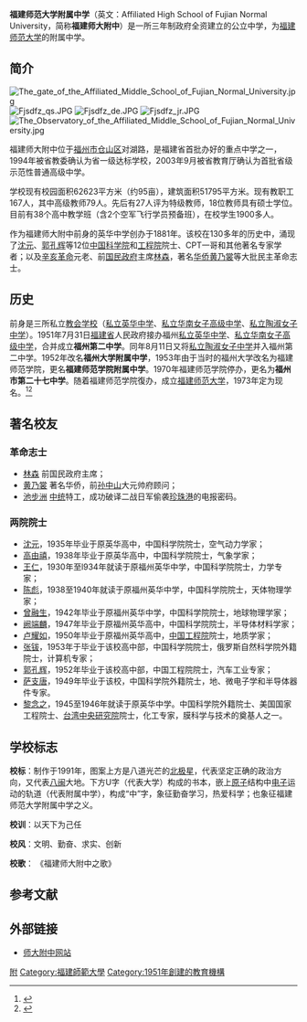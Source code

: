 {{Refimprove |time=2011-03-27T10:02:33+00:00 }}
{{Infobox School
| name = 福建师范大学附属中学
| other_name = 福建师大附中
| logo = [[File:Logo_of_the_Affiliated_High_School_of_Fujian_Normal_University.png|200px]]
| motto = 以天下为己任
| established = 1881年（前身英华书院）
| type = [[公立学校|公立学校]]
| district = [[中国|中国]][[福建省|福建省]][[福州市|福州市]]
| principal = [[温青|温青]](民进福建省委副主委，副厅长级)
| address = [[福建省|福建省]][[福州市|福州市]][[仓山区|仓山区]]对湖路15号
| website = https://sdfz.fjnu.edu.cn/
}}
'''福建师范大学附属中学'''（英文：Affiliated High School of Fujian Normal University，简称'''福建师大附中'''）是一所三年制政府全资建立的公立中学，为[[福建师范大学|福建师范大学]]的附属中学。

== 简介 ==
[[File:The_gate_of_the_Affiliated_Middle_School_of_Fujian_Normal_University.jpg|thumb]]
[[File:Fjsdfz_qs.JPG|thumb]]
[[File:Fjsdfz_de.JPG|thumb]]
[[File:Fjsdfz_jr.JPG|thumb]]
[[File:The_Observatory_of_the_Affiliated_Middle_School_of_Fujian_Normal_University.jpg|thumb]]

福建师大附中位于[[福州市|福州市]][[仓山区|仓山区]]对湖路，是福建省首批办好的重点中学之一，1994年被省教委确认为省一级达标学校，2003年9月被省教育厅确认为首批省级示范性普通高级中学。

学校现有校园面积62623平方米（约95亩），建筑面积51795平方米。现有教职工167人，其中高级教师79人。先后有27人评为特级教师，18位教师具有硕士学位。目前有38个高中教学班（含2个空军飞行学员预备班），在校学生1900多人。

作为福建师大附中前身的英华中学创办于1881年。该校在130多年的历史中，涌现了[[沈元_(空气动力学家)|沈元]]、[[郭孔辉|郭孔辉]]等12位[[中国科学院|中国科学院]]和[[中国工程院|工程院]]院士、CPT一哥和其他著名专家学者；以及[[辛亥革命|辛亥革命]]元老、前[[国民政府|国民政府]]主席[[林森|林森]]，著名[[华侨|华侨]][[黄乃裳|黄乃裳]]等大批民主革命志士。

== 历史 ==
前身是三所私立[[教会学校|教会学校]]（[[私立英华中学|私立英华中学]]、[[私立华南女子高级中学|私立华南女子高级中学]]、[[私立陶淑女子中学|私立陶淑女子中学]]）。1951年7月31日[[福建省|福建省]]人民政府接办福州[[私立英华中学|私立英华中学]]、[[私立华南女子高级中学|私立华南女子高级中学]]，合并成立'''福州第二中学'''。同年8月11日又将[[私立陶淑女子中学|私立陶淑女子中学]]并入福州第二中学。1952年改名'''福州大学附属中学'''，1953年由于当时的福州大学改名为福建师范学院，更名'''福建师范学院附属中学'''。1970年福建师范学院停办，更名为'''福州市第二十七中学'''。随着福建师范学院復办，成立[[福建师范大学|福建师范大学]]，1973年定为现名。<ref>{{Cite book|url={{Google books|nfU3AQAAIAAJ|page=373|keywords=福州第二中学 福建师范学院附属中学|plainurl=yes}}|title=福建經濟年鑑1993|last=福建经济年鉴编辑委员会|first=|publisher=福建人民出版社|year=1993|isbn=7-211-02129-2|location=福州|pages=373}}</ref><ref>{{cite web |author1=福建师大附中 |title=福建师大附中图史1881-2021 |url=https://sdfz.fjnu.edu.cn/90/72/c15382a299122/page.htm |website=福建师范大学附属中学 |accessdate=2021-10-03}}</ref>

==著名校友==
===革命志士===
*[[林森|林森]] 前国民政府主席；
*[[黄乃裳|黄乃裳]] 著名华侨，前[[孙中山|孙中山]]大元帅府顾问；
*[[池步洲|池步洲]] [[中统|中统]]特工，成功破译二战日军偷袭[[珍珠港|珍珠港]]的电报密码。

===两院院士===
*[[沈元|沈元]]，1935年毕业于原英华高中，中国科学院院士，空气动力学家；
*[[高由禧|高由禧]]，1938年毕业于原英华高中，中国科学院院士，气象学家；
*[[王仁|王仁]]，1930年至l934年就读于原福州英华中学，中国科学院院士，力学专家；
*[[陈彪|陈彪]]，1938至1940年就读于原福州英华中学，中国科学院院士，天体物理学家；
*[[曾融生|曾融生]]，1942年毕业于原福州英华中学，中国科学院院士，地球物理学家；
*[[阙端麟|阙端麟]]，1947年毕业于原福州英华高中，中国科学院院士，半导体材料学家；
*[[卢耀如|卢耀如]]，1950年毕业于原福州英华高中，[[中国工程院|中国工程院]]院士，地质学家；
*[[张钹|张钹]]，1953年于毕业于该校高中部，中国科学院院士，俄罗斯自然科学院外籍院士，计算机专家；
*[[郭孔辉|郭孔辉]]，1952年毕业于该校高中部，中国工程院院士，汽车工业专家；
*[[萨支唐|萨支唐]]，1949年毕业于该校，中国科学院外籍院士，地、微电子学和半导体器件专家。
*[[黎念之|黎念之]]，1945至1946年就读于原英华中学。中国科学院外籍院士、美国国家工程院士、[[台湾中央研究院|台湾中央研究院]]院士，化工专家，膜科学与技术的奠基人之一。

== 学校标志 ==

'''校标'''：制作于1991年，图案上方是八道光芒的[[北极星|北极星]]，代表坚定正确的政治方向，又代表[[八闽|八闽]]大地。下方U字（代表大学）构成的书本，嵌上[[原子|原子]]结构中[[电子|电子]]运动的轨道（代表附属中学），构成“中”字，象征勤奋学习，热爱科学；也象征福建师范大学附属中学之义。

'''校训'''：以天下为己任

'''校风'''：文明、勤奋、求实、创新

'''校歌'''： 《福建师大附中之歌》

==参考文献==
<references/>

==外部链接==
*[https://sdfz.fjnu.edu.cn/ 师大附中网站]

{{福建省首批办好的重点中学}}
{{福建省一级达标高级中学}}
{{老八所 (福州)}}

[[Category:福州中等学校|附]]
[[Category:福建師範大學|Category:福建師範大學]]
[[Category:1951年創建的教育機構|Category:1951年創建的教育機構]]